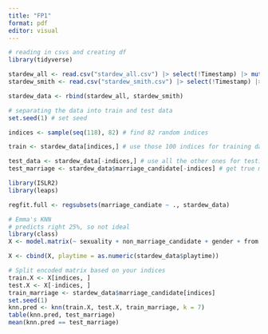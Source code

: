 ```yaml
---
title: "FP1"
format: pdf
editor: visual
---
```


```r
# reading in csvs and creating df
library(tidyverse)

stardew_all <- read.csv("stardew_all.csv") |> select(!Timestamp) |> mutate(from = "All")
stardew_smith <- read.csv("stardew_smith.csv") |> select(!Timestamp) |> mutate(from = "Smith")

stardew_data <- rbind(stardew_all, stardew_smith)
```

```r
# separating the data into train and test data
set.seed(1) # set seed

indices <- sample(seq(118), 82) # find 82 random indices

train <- stardew_data[indices,] # use those 100 indices for training data

test_data <- stardew_data[-indices,] # use all the other ones for testing
test_marriage <- stardew_data$marriage_candidate[-indices] # get true marraige candidates for testing
```

```r
library(ISLR2)
library(leaps)

regfit.full <- regsubsets(marriage_candiate ~ ., stardew_data)
```

```r
# Emma's KNN
# predicts right 25%, so not ideal
library(class)
X <- model.matrix(~ sexuality + non_marriage_candidate + gender + from - 1, data = stardew_data)

X <- cbind(X, playtime = as.numeric(stardew_data$playtime))

# Split encoded matrix based on your indices
train.X <- X[indices, ]
test.X <- X[-indices, ]
train_marriage <- stardew_data$marriage_candidate[indices]
set.seed(1)
knn.pred <- knn(train.X, test.X, train_marriage, k = 7)
table(knn.pred, test_marriage)
mean(knn.pred == test_marriage)
```

